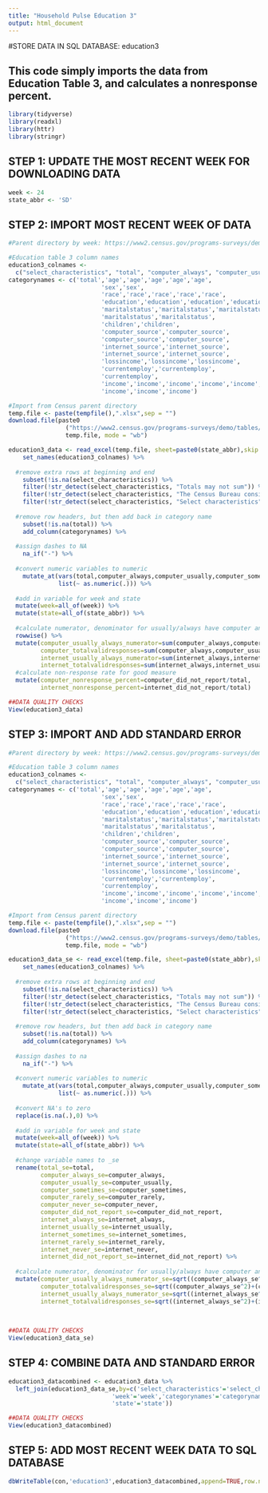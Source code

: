 ```yaml
---
title: "Household Pulse Education 3"
output: html_document
---
```


#STORE DATA IN SQL DATABASE: education3

## This code simply imports the data from Education Table 3, and calculates a nonresponse percent.


```r
library(tidyverse)
library(readxl)
library(httr)
library(stringr)
```

## STEP 1: UPDATE THE MOST RECENT WEEK FOR DOWNLOADING DATA
```r
week <- 24
state_abbr <- 'SD'
```

## STEP 2: IMPORT MOST RECENT WEEK OF DATA
```r
#Parent directory by week: https://www2.census.gov/programs-surveys/demo/tables/hhp/2021/

#Education table 3 column names
education3_colnames <-
  c("select_characteristics", "total", "computer_always", "computer_usually", "computer_sometimes", "computer_rarely", "computer_never", "computer_did_not_report", "internet_always", "internet_usually", "internet_sometimes", "internet_rarely", "internet_never", "internet_did_not_report")
categorynames <- c('total','age','age','age','age','age',
                          'sex','sex',
                          'race','race','race','race','race',
                          'education','education','education','education',
                          'maritalstatus','maritalstatus','maritalstatus',
                          'maritalstatus','maritalstatus',
                          'children','children',
                          'computer_source','computer_source',
                          'computer_source','computer_source',
                          'internet_source','internet_source',
                          'internet_source','internet_source',
                          'lossincome','lossincome','lossincome',
                          'currentemploy','currentemploy',
                          'currentemploy',
                          'income','income','income','income','income','income',
                          'income','income','income')

#Import from Census parent directory
temp.file <- paste(tempfile(),".xlsx",sep = "")
download.file(paste0
                ("https://www2.census.gov/programs-surveys/demo/tables/hhp/2021/wk",week,"/educ3_week",week,".xlsx"), 
                temp.file, mode = "wb")

education3_data <- read_excel(temp.file, sheet=paste0(state_abbr),skip = 5) %>%
    set_names(education3_colnames) %>%
  
  #remove extra rows at beginning and end
    subset(!is.na(select_characteristics)) %>%
    filter(!str_detect(select_characteristics, "Totals may not sum")) %>%
    filter(!str_detect(select_characteristics, "The Census Bureau considers")) %>%
    filter(!str_detect(select_characteristics, "Select characteristics")) %>%
  
  #remove row headers, but then add back in category name
    subset(!is.na(total)) %>%
    add_column(categorynames) %>%
  
  #assign dashes to NA
    na_if("-") %>%
  
  #convert numeric variables to numeric
    mutate_at(vars(total,computer_always,computer_usually,computer_sometimes,computer_rarely,computer_never,computer_did_not_report,internet_always,internet_usually,internet_sometimes,internet_rarely,internet_never,internet_did_not_report),
              list(~ as.numeric(.))) %>%
  
  #add in variable for week and state
  mutate(week=all_of(week)) %>%
  mutate(state=all_of(state_abbr)) %>%
  
  #calculate numerator, denominator for usually/always have computer and internet
  rowwise() %>%
  mutate(computer_usually_always_numerator=sum(computer_always,computer_usually,na.rm=TRUE),
         computer_totalvalidresponses=sum(computer_always,computer_usually,computer_sometimes,computer_rarely,computer_never,na.rm=TRUE),
         internet_usually_always_numerator=sum(internet_always,internet_usually,na.rm=TRUE),
         internet_totalvalidresponses=sum(internet_always,internet_usually,internet_sometimes,internet_rarely,internet_never,na.rm=TRUE)) %>%
  #calculate non-response rate for good measure
  mutate(computer_nonresponse_percent=computer_did_not_report/total,
         internet_nonresponse_percent=internet_did_not_report/total)

##DATA QUALITY CHECKS
View(education3_data)

```

## STEP 3: IMPORT AND ADD STANDARD ERROR
```r
#Parent directory by week: https://www2.census.gov/programs-surveys/demo/tables/hhp/2021/

#Education table 3 column names
education3_colnames <-
  c("select_characteristics", "total", "computer_always", "computer_usually", "computer_sometimes", "computer_rarely", "computer_never", "computer_did_not_report", "internet_always", "internet_usually", "internet_sometimes", "internet_rarely", "internet_never", "internet_did_not_report")
categorynames <- c('total','age','age','age','age','age',
                          'sex','sex',
                          'race','race','race','race','race',
                          'education','education','education','education',
                          'maritalstatus','maritalstatus','maritalstatus',
                          'maritalstatus','maritalstatus',
                          'children','children',
                          'computer_source','computer_source',
                          'computer_source','computer_source',
                          'internet_source','internet_source',
                          'internet_source','internet_source',
                          'lossincome','lossincome','lossincome',
                          'currentemploy','currentemploy',
                          'currentemploy',
                          'income','income','income','income','income','income',
                          'income','income','income')

#Import from Census parent directory
temp.file <- paste(tempfile(),".xlsx",sep = "")
download.file(paste0
                ("https://www2.census.gov/programs-surveys/demo/tables/hhp/2021/wk",week,"/educ3_se_week",week,".xlsx"), 
                temp.file, mode = "wb")

education3_data_se <- read_excel(temp.file, sheet=paste0(state_abbr),skip = 5) %>%
    set_names(education3_colnames) %>%
  
  #remove extra rows at beginning and end
    subset(!is.na(select_characteristics)) %>%
    filter(!str_detect(select_characteristics, "Totals may not sum")) %>%
    filter(!str_detect(select_characteristics, "The Census Bureau considers")) %>%
    filter(!str_detect(select_characteristics, "Select characteristics")) %>%
  
  #remove row headers, but then add back in category name
    subset(!is.na(total)) %>%
    add_column(categorynames) %>%
  
  #assign dashes to na
    na_if("-") %>%
  
  #convert numeric variables to numeric
    mutate_at(vars(total,computer_always,computer_usually,computer_sometimes,computer_rarely,computer_never,computer_did_not_report,internet_always,internet_usually,internet_sometimes,internet_rarely,internet_never,internet_did_not_report),
              list(~ as.numeric(.))) %>%
  
  #convert NA's to zero
  replace(is.na(.),0) %>%
  
  #add in variable for week and state
  mutate(week=all_of(week)) %>%
  mutate(state=all_of(state_abbr)) %>%
  
  #change variable names to _se
  rename(total_se=total,
         computer_always_se=computer_always,
         computer_usually_se=computer_usually,
         computer_sometimes_se=computer_sometimes,
         computer_rarely_se=computer_rarely,
         computer_never_se=computer_never,
         computer_did_not_report_se=computer_did_not_report,
         internet_always_se=internet_always,
         internet_usually_se=internet_usually,
         internet_sometimes_se=internet_sometimes,
         internet_rarely_se=internet_rarely,
         internet_never_se=internet_never,
         internet_did_not_report_se=internet_did_not_report) %>%
  
  #calculate numerator, denominator for usually/always have computer and internet
  mutate(computer_usually_always_numerator_se=sqrt((computer_always_se^2)+(computer_usually_se^2)),
         computer_totalvalidresponses_se=sqrt((computer_always_se^2)+(computer_usually_se^2)+(computer_sometimes_se^2)+(computer_rarely_se^2)+(computer_never_se^2)),
         internet_usually_always_numerator_se=sqrt((internet_always_se^2)+(internet_usually_se^2)),
         internet_totalvalidresponses_se=sqrt((internet_always_se^2)+(internet_usually_se^2)+(internet_sometimes_se^2)+(internet_rarely_se^2)+(internet_never_se^2)))
           
  

##DATA QUALITY CHECKS
View(education3_data_se)

```

## STEP 4: COMBINE DATA AND STANDARD ERROR
```r
education3_datacombined <- education3_data %>%
  left_join(education3_data_se,by=c('select_characteristics'='select_characteristics',
                             'week'='week','categorynames'='categorynames',
                             'state'='state'))

##DATA QUALITY CHECKS
View(education3_datacombined)
```

## STEP 5: ADD MOST RECENT WEEK DATA TO SQL DATABASE
```r
dbWriteTable(con,'education3',education3_datacombined,append=TRUE,row.names=FALSE)
```


